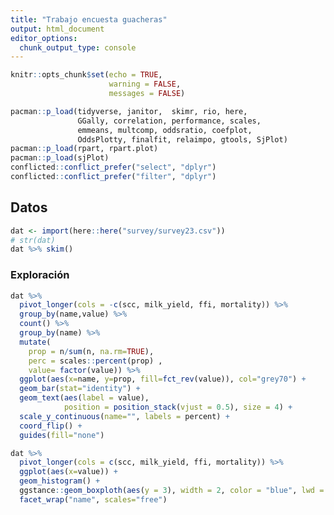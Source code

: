 ```yaml
---
title: "Trabajo encuesta guacheras"
output: html_document
editor_options: 
  chunk_output_type: console
---
```


```r
knitr::opts_chunk$set(echo = TRUE, 
                      warning = FALSE, 
                      messages = FALSE)
```

```r
pacman::p_load(tidyverse, janitor,  skimr, rio, here,
               GGally, correlation, performance, scales, 
               emmeans, multcomp, oddsratio, coefplot,
               OddsPlotty, finalfit, relaimpo, gtools, SjPlot)
pacman::p_load(rpart, rpart.plot)
pacman::p_load(sjPlot)
conflicted::conflict_prefer("select", "dplyr")
conflicted::conflict_prefer("filter", "dplyr")
```

## Datos

```r
dat <- import(here::here("survey/survey23.csv"))
# str(dat)
dat %>% skim() 
```


### Exploración 

```r
dat %>% 
  pivot_longer(cols = -c(scc, milk_yield, ffi, mortality)) %>% 
  group_by(name,value) %>% 
  count() %>% 
  group_by(name) %>% 
  mutate(
    prop = n/sum(n, na.rm=TRUE), 
    perc = scales::percent(prop) ,
    value= factor(value)) %>% 
  ggplot(aes(x=name, y=prop, fill=fct_rev(value)), col="grey70") +
  geom_bar(stat="identity") + 
  geom_text(aes(label = value),
            position = position_stack(vjust = 0.5), size = 4) +
  scale_y_continuous(name="", labels = percent) +
  coord_flip() + 
  guides(fill="none")
```

```r
dat %>% 
  pivot_longer(cols = c(scc, milk_yield, ffi, mortality)) %>% 
  ggplot(aes(x=value)) +
  geom_histogram() + 
  ggstance::geom_boxploth(aes(y = 3), width = 2, color = "blue", lwd = 2, alpha = .5) +
  facet_wrap("name", scales="free")  
```







